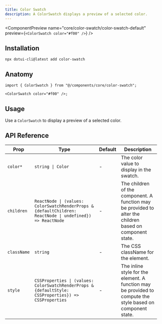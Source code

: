 ```yaml
---
title: Color Swatch
description: A ColorSwatch displays a preview of a selected color.
---
```


<ComponentPreview
  name="core/color-swatch/color-swatch-default"
  preview={`<ColorSwatch color="#f00" />`}
/>

## Installation

```package-install
npx dotui-cli@latest add color-swatch
```

## Anatomy

```tsx
import { ColorSwatch } from "@/components/core/color-swatch";

<ColorSwatch color="#f00" />;
```

## Usage

Use a `ColorSwatch` to display a preview of a selected color.

## API Reference

| Prop        | Type                                                                                                     | Default | Description                                                                                                 |
| ----------- | -------------------------------------------------------------------------------------------------------- | ------- | ----------------------------------------------------------------------------------------------------------- |
| `color*`    | `string \| Color`                                                                                        | -       | The color value to display in the swatch.                                                                   |
| `children`  | `ReactNode \| (values: ColorSwatchRenderProps & {defaultChildren: ReactNode \| undefined}) => ReactNode` | -       | The children of the component. A function may be provided to alter the children based on component state.   |
| `className` | `string`                                                                                                 | -       | The CSS className for the element.                                                                          |
| `style`     | `CSSProperties \| (values: ColorSwatchRenderProps & {defaultStyle: CSSProperties}) => CSSProperties`     | -       | The inline style for the element. A function may be provided to compute the style based on component state. |
